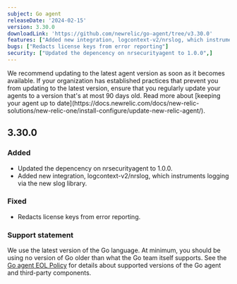 ```yaml
---
subject: Go agent
releaseDate: '2024-02-15'
version: 3.30.0
downloadLink: 'https://github.com/newrelic/go-agent/tree/v3.30.0'
features: ["Added new integration, logcontext-v2/nrslog, which instruments logging via the new slog library"]
bugs: ["Redacts license keys from error reporting"]
security: ["Updated the depencency on nrsecurityagent to 1.0.0",]
---
```


<Callout variant="important">
  We recommend updating to the latest agent version as soon as it becomes available. If your organization has established practices that prevent you from updating to the latest version, ensure that you regularly update your agents to a version that's at most 90 days old. Read more about [keeping your agent up to date](https://docs.newrelic.com/docs/new-relic-solutions/new-relic-one/install-configure/update-new-relic-agent/).
</Callout>

## 3.30.0

### Added

* Updated the depencency on nrsecurityagent to 1.0.0.
* Added new integration, logcontext-v2/nrslog, which instruments logging via the new slog library.

### Fixed

* Redacts license keys from error reporting.

### Support statement

We use the latest version of the Go language. At minimum, you should be using no version of Go older than what the Go team itself supports.
See the [Go agent EOL Policy](/docs/apm/agents/go-agent/get-started/go-agent-eol-policy) for details about supported versions of the Go agent and third-party components.
